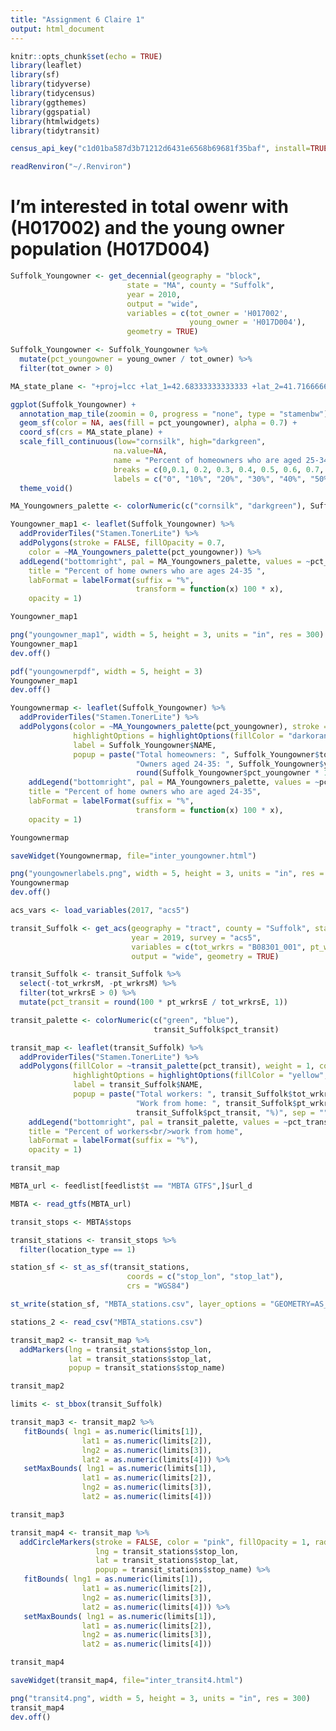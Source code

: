 ```yaml
---
title: "Assignment 6 Claire 1"
output: html_document
---
```


```r
knitr::opts_chunk$set(echo = TRUE)
library(leaflet)
library(sf)
library(tidyverse)
library(tidycensus)
library(ggthemes)
library(ggspatial)
library(htmlwidgets)
library(tidytransit)
```

```r
census_api_key("c1d01ba587d3b71212d6431e6568b69681f35baf", install=TRUE, overwrite=TRUE)

readRenviron("~/.Renviron")
```

# I'm interested in total owenr with (H017002) and the young owner population (H017D004)
```r
Suffolk_Youngowner <- get_decennial(geography = "block",
                          state = "MA", county = "Suffolk",
                          year = 2010,
                          output = "wide",
                          variables = c(tot_owner = 'H017002',
                                        young_owner = 'H017D004'),
                          geometry = TRUE)
```
```r
Suffolk_Youngowner <- Suffolk_Youngowner %>%
  mutate(pct_youngowner = young_owner / tot_owner) %>%
  filter(tot_owner > 0)
```

```r
MA_state_plane <- "+proj=lcc +lat_1=42.68333333333333 +lat_2=41.71666666666667 +lat_0=41 +lon_0=-71.5 +x_0=200000.0001016002 +y_0=750000 +ellps=GRS80 +datum=NAD83 +to_meter=0.3048006096012192 +no_defs"

ggplot(Suffolk_Youngowner) +
  annotation_map_tile(zoomin = 0, progress = "none", type = "stamenbw") +
  geom_sf(color = NA, aes(fill = pct_youngowner), alpha = 0.7) +
  coord_sf(crs = MA_state_plane) +
  scale_fill_continuous(low="cornsilk", high="darkgreen", 
                       na.value=NA,
                       name = "Percent of homeowners who are aged 25-34",
                       breaks = c(0,0.1, 0.2, 0.3, 0.4, 0.5, 0.6, 0.7, 0.8, 0.9, 1),
                       labels = c("0", "10%", "20%", "30%", "40%", "50%", "60%", "70%", "80%", "90%" , "100%")) +
  theme_void() 


```


```r
MA_Youngowners_palette <- colorNumeric(c("cornsilk", "darkgreen"), Suffolk_Youngowner$pct_youngowner)

Youngowner_map1 <- leaflet(Suffolk_Youngowner) %>%
  addProviderTiles("Stamen.TonerLite") %>%
  addPolygons(stroke = FALSE, fillOpacity = 0.7,
    color = ~MA_Youngowners_palette(pct_youngowner)) %>%
  addLegend("bottomright", pal = MA_Youngowners_palette, values = ~pct_youngowner,
    title = "Percent of home owners who are ages 24-35 ",
    labFormat = labelFormat(suffix = "%",
                            transform = function(x) 100 * x),
    opacity = 1)

Youngowner_map1
```
```r
png("youngowner_map1", width = 5, height = 3, units = "in", res = 300)
Youngowner_map1
dev.off()
```
```r
pdf("youngownerpdf", width = 5, height = 3)
Youngowner_map1
dev.off()
```


```r
Youngownermap <- leaflet(Suffolk_Youngowner) %>%
  addProviderTiles("Stamen.TonerLite") %>%
  addPolygons(color = ~MA_Youngowners_palette(pct_youngowner), stroke = FALSE, fillOpacity = 0.7,
              highlightOptions = highlightOptions(fillColor = "darkorange", fillOpacity = 0.9),
              label = Suffolk_Youngowner$NAME,
              popup = paste("Total homeowners: ", Suffolk_Youngowner$tot_owner, "<br/>",
                            "Owners aged 24-35: ", Suffolk_Youngowner$young_owner, " (", 
                            round(Suffolk_Youngowner$pct_youngowner * 100, 1), "%)", sep = "")) %>%
    addLegend("bottomright", pal = MA_Youngowners_palette, values = ~pct_youngowner,
    title = "Percent of home owners who are aged 24-35",
    labFormat = labelFormat(suffix = "%",
                            transform = function(x) 100 * x),
    opacity = 1)

Youngownermap
```
```r
saveWidget(Youngownermap, file="inter_youngowner.html")
```

```r
png("youngownerlabels.png", width = 5, height = 3, units = "in", res = 300)
Youngownermap
dev.off()
```

```r
acs_vars <- load_variables(2017, "acs5")
```


```r
transit_Suffolk <- get_acs(geography = "tract", county = "Suffolk", state = "MA", 
                           year = 2019, survey = "acs5",
                           variables = c(tot_wrkrs = "B08301_001", pt_wrkrs = "B08301_021"),
                           output = "wide", geometry = TRUE) 
```

```r
transit_Suffolk <- transit_Suffolk %>%
  select(-tot_wrkrsM, -pt_wrkrsM) %>%
  filter(tot_wrkrsE > 0) %>%
  mutate(pct_transit = round(100 * pt_wrkrsE / tot_wrkrsE, 1))
```

```r
transit_palette <- colorNumeric(c("green", "blue"),
                                transit_Suffolk$pct_transit)

transit_map <- leaflet(transit_Suffolk) %>%
  addProviderTiles("Stamen.TonerLite") %>%
  addPolygons(fillColor = ~transit_palette(pct_transit), weight = 1, color = "gray", fillOpacity = 0.7,
              highlightOptions = highlightOptions(fillColor = "yellow", fillOpacity = 0.9),
              label = transit_Suffolk$NAME,
              popup = paste("Total workers: ", transit_Suffolk$tot_wrkrsE, "<br/>",
                            "Work from home: ", transit_Suffolk$pt_wrkrsE, " (", 
                            transit_Suffolk$pct_transit, "%)", sep = "")) %>%
    addLegend("bottomright", pal = transit_palette, values = ~pct_transit,
    title = "Percent of workers<br/>work from home",
    labFormat = labelFormat(suffix = "%"),
    opacity = 1)

transit_map
```

```r
MBTA_url <- feedlist[feedlist$t == "MBTA GTFS",]$url_d

MBTA <- read_gtfs(MBTA_url)

transit_stops <- MBTA$stops

transit_stations <- transit_stops %>%
  filter(location_type == 1)
```

```r
station_sf <- st_as_sf(transit_stations, 
                          coords = c("stop_lon", "stop_lat"), 
                          crs = "WGS84")
```

```r
st_write(station_sf, "MBTA_stations.csv", layer_options = "GEOMETRY=AS_XY", append = FALSE)

stations_2 <- read_csv("MBTA_stations.csv")
```

```r
transit_map2 <- transit_map %>%
  addMarkers(lng = transit_stations$stop_lon,
             lat = transit_stations$stop_lat,
             popup = transit_stations$stop_name)

transit_map2
```

```r
limits <- st_bbox(transit_Suffolk)

transit_map3 <- transit_map2 %>%
   fitBounds( lng1 = as.numeric(limits[1]),
                lat1 = as.numeric(limits[2]),
                lng2 = as.numeric(limits[3]),
                lat2 = as.numeric(limits[4])) %>%
   setMaxBounds( lng1 = as.numeric(limits[1]),
                lat1 = as.numeric(limits[2]),
                lng2 = as.numeric(limits[3]),
                lat2 = as.numeric(limits[4])) 

transit_map3
```

```r
transit_map4 <- transit_map %>%
  addCircleMarkers(stroke = FALSE, color = "pink", fillOpacity = 1, radius = 2,
                   lng = transit_stations$stop_lon,
                   lat = transit_stations$stop_lat,
                   popup = transit_stations$stop_name) %>%
   fitBounds( lng1 = as.numeric(limits[1]),
                lat1 = as.numeric(limits[2]),
                lng2 = as.numeric(limits[3]),
                lat2 = as.numeric(limits[4])) %>%
   setMaxBounds( lng1 = as.numeric(limits[1]),
                lat1 = as.numeric(limits[2]),
                lng2 = as.numeric(limits[3]),
                lat2 = as.numeric(limits[4])) 

transit_map4
```

```r
saveWidget(transit_map4, file="inter_transit4.html")
```

```r
png("transit4.png", width = 5, height = 3, units = "in", res = 300)
transit_map4
dev.off()
```

